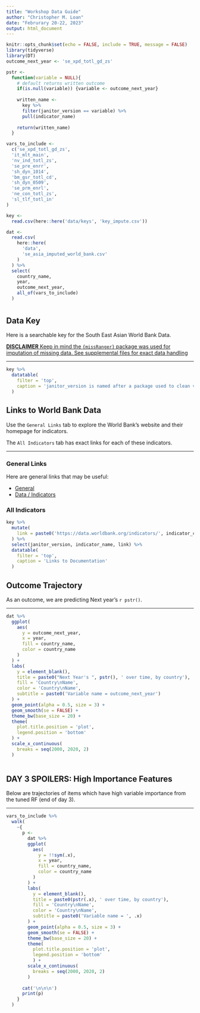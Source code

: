 ```yaml
---
title: "Workshop Data Guide"
author: "Christopher M. Loan"
date: "Februrary 20-22, 2023"
output: html_document
---
```


```r
knitr::opts_chunk$set(echo = FALSE, include = TRUE, message = FALSE)
library(tidyverse)
library(DT)
outcome_next_year <- 'se_xpd_totl_gd_zs'
```

```r
pstr <- 
  function(variable = NULL){
    # default returns written outcome
    if(is.null(variable)) {variable <- outcome_next_year}
       
    written_name <- 
      key %>% 
      filter(janitor_version == variable) %>% 
      pull(indicator_name)
    
    return(written_name)
  }
```

```r
vars_to_include <- 
  c('se_xpd_totl_gd_zs',
  'it_mlt_main',
  'nv_ind_totl_zs',
  'se_pre_enrr',
  'sh_dyn_1014',
  'bm_gsr_totl_cd',
  'sh_dyn_0509',
  'se_prm_enrl',
  'ne_con_totl_zs',
  'sl_tlf_totl_in'
)

key <- 
  read.csv(here::here('data/keys', 'key_impute.csv'))

dat <- 
  read.csv(
    here::here(
      'data', 
      'se_asia_imputed_world_bank.csv'
    )
  ) %>% 
  select(
    country_name, 
    year,
    outcome_next_year,
    all_of(vars_to_include)
  )
```

# {.tabset}

## Data Key

Here is a searchable key for the South East Asian World Bank Data.

<u>**DISCLAIMER** Keep in mind the `{missRanger}` package was used for imputation of missing data. See supplemental files for exact data handling</u> 

___


```r
key %>% 
  datatable(
    filter = 'top',
    caption = 'janitor_version is named after a package used to clean variable names; this indicates the naming convention used in the workshop'
  ) 
```


## Links to World Bank Data {.tabset}

Use the `General Links` tab to explore the World Bank's website and their homepage for indicators. 

The `All Indicators` tab has exact links for each of these indicators.

___


### General Links

Here are general links that may be useful: 

* [General](https://data.worldbank.org/)
* [Data / Indicators](https://data.worldbank.org/indicators)

### All Indicators

```r
key %>% 
  mutate(
    link = paste0('https://data.worldbank.org/indicators/', indicator_code)
  ) %>% 
  select(janitor_version, indicator_name, link) %>% 
  datatable(
    filter = 'top',
    caption = 'Links to Documentation'
  ) 
```


## Outcome Trajectory

As an outcome, we are predicting Next year's `r pstr()`.

___


```r
dat %>% 
  ggplot(
    aes(
      y = outcome_next_year, 
      x = year, 
      fill = country_name, 
      color = country_name
    )
  ) +
  labs(
    y = element_blank(), 
    title = paste0("Next Year's ", pstr(), ' over time, by country'),
    fill = 'Country\nName',
    color = 'Country\nName', 
    subtitle = paste0('Variable name = outcome_next_year')
  ) +
  geom_point(alpha = 0.5, size = 3) + 
  geom_smooth(se = FALSE) +
  theme_bw(base_size = 20) +
  theme(
    plot.title.position = 'plot',
    legend.position = 'bottom'
  ) +
  scale_x_continuous(
    breaks = seq(2000, 2020, 2)
  )
      
```


## DAY 3 SPOILERS: High Importance Features

Below are trajectories of items which have high variable importance from the tuned RF (end of day 3).

___


```r
vars_to_include %>% 
  walk(
    ~{
      p <- 
        dat %>% 
        ggplot(
          aes(
            y = !!sym(.x), 
            x = year, 
            fill = country_name, 
            color = country_name
          )
        ) +
        labs(
          y = element_blank(), 
          title = paste0(pstr(.x), ' over time, by country'),
          fill = 'Country\nName',
          color = 'Country\nName',
          subtitle = paste0('Variable name = ', .x)
        ) +
        geom_point(alpha = 0.5, size = 3) + 
        geom_smooth(se = FALSE) +
        theme_bw(base_size = 20) +
        theme(
          plot.title.position = 'plot',
          legend.position = 'bottom'
          ) +
        scale_x_continuous(
          breaks = seq(2000, 2020, 2)
        )
      
      cat('\n\n\n')
      print(p)
    }
  )

```

